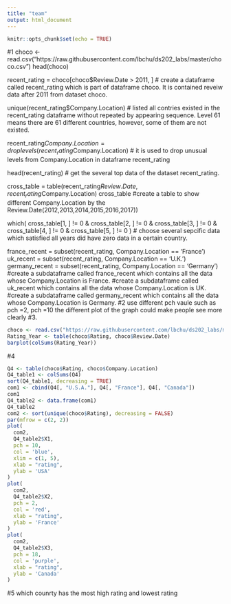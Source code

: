 ```yaml
---
title: "team"
output: html_document
---
```


```r
knitr::opts_chunk$set(echo = TRUE)
```
#1
choco <-
  read.csv("https://raw.githubusercontent.com/lbchu/ds202_labs/master/choco.csv")
head(choco)

recent_rating = choco[choco$Review.Date > 2011, ]
# create a dataframe called recent_rating which is part of dataframe choco. It is contained reveiw data after 2011 from dataset choco.

unique(recent_rating$Company.Location)
# listed all contries existed in the recent_rating dataframe without repeated by appearing sequence. Level 61 means there are 61 different countries, however, some of them are not existed.

recent_rating$Company.Location = droplevels(recent_rating$Company.Location)
# it is used to drop unusual levels from Company.Location in dataframe recent_rating

head(recent_rating)
# get the several top data of the dataset recent_rating.

cross_table = table(recent_rating$Review.Date, recent_rating$Company.Location)
cross_table
#create a table to show different Company.Location by the Review.Date(2012,2013,2014,2015,2016,2017))

which(
  cross_table[1, ] != 0 &
    cross_table[2, ] != 0 &
    cross_table[3, ] != 0 & cross_table[4, ] != 0 & cross_table[5, ] != 0
)
# choose several sepcific data which satisfied all years did have zero data in a certain country.

france_recent = subset(recent_rating, Company.Location == 'France')
uk_recent = subset(recent_rating, Company.Location == 'U.K.')
germany_recent = subset(recent_rating, Company.Location == 'Germany')
#create a subdataframe called france_recent which contains all the data whose Company.Location is France.
#create a subdataframe called uk_recent which contains all the data whose Company.Location is UK.
#create a subdataframe called germany_recent which contains all the data whose Company.Location is Germany.
#2
use different pch vaule such as pch =2, pch =10
the different plot of the graph could make people see more clearly 
#3.
```r
choco <- read.csv("https://raw.githubusercontent.com/lbchu/ds202_labs/master/choco.csv")
Rating_Year <- table(choco$Rating, choco$Review.Date)
barplot(colSums(Rating_Year))
```




#4  
```r
Q4 <- table(choco$Rating, choco$Company.Location)
Q4_table1 <- colSums(Q4)
sort(Q4_table1, decreasing = TRUE)
com1 <- cbind(Q4[, "U.S.A."], Q4[, "France"], Q4[, "Canada"])
com1
Q4_table2 <- data.frame(com1)
Q4_table2
com2 <- sort(unique(choco$Rating), decreasing = FALSE)
par(mfrow = c(2, 2))
plot(
  com2,
  Q4_table2$X1,
  pch = 10,
  col = 'blue',
  xlim = c(1, 5),
  xlab = "rating",
  ylab = 'USA'
)
plot(
  com2,
  Q4_table2$X2,
  pch = 2,
  col = 'red',
  xlab = "rating",
  ylab = 'France'
)
plot(
  com2,
  Q4_table2$X3,
  pch = 18,
  col = 'purple',
  xlab = "rating",
  ylab = 'Canada'
)
```
#5 which counrty has the most high rating and lowest rating 
